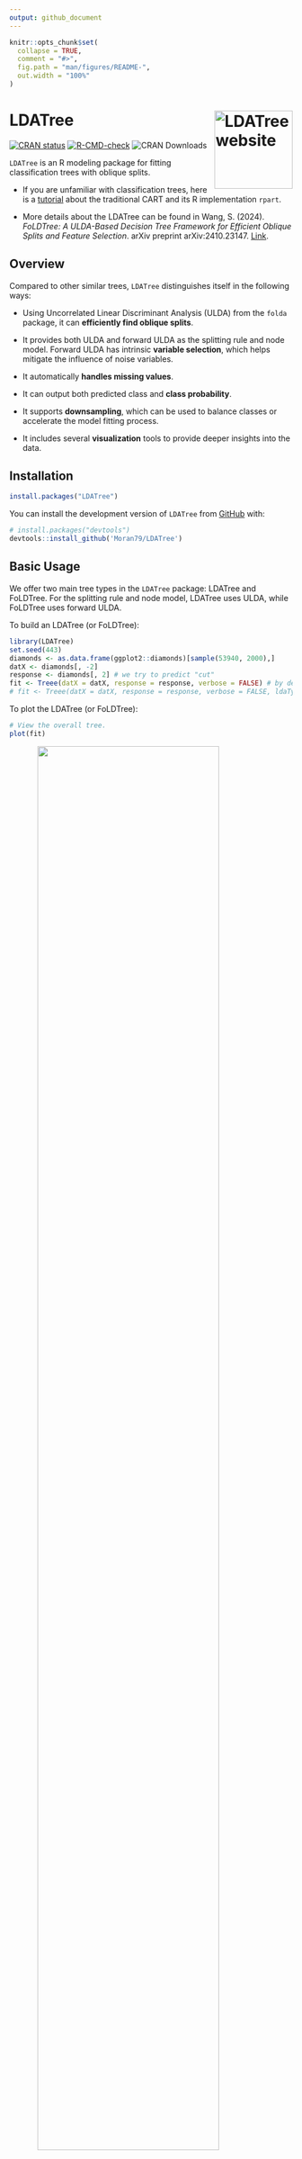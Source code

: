 ```yaml
---
output: github_document
---
```


<!-- README.md is generated from README.Rmd. Please edit that file -->

```r
knitr::opts_chunk$set(
  collapse = TRUE,
  comment = "#>",
  fig.path = "man/figures/README-",
  out.width = "100%"
)
```

# LDATree <a href="http://iamwangsiyu.com/LDATree/"><img src="man/figures/logo.png" align="right" height="139" alt="LDATree website" /></a>

<!-- badges: start -->
[![CRAN status](https://www.r-pkg.org/badges/version/LDATree)](https://CRAN.R-project.org/package=LDATree)
[![R-CMD-check](https://github.com/Moran79/LDATree/actions/workflows/R-CMD-check.yaml/badge.svg)](https://github.com/Moran79/LDATree/actions/workflows/R-CMD-check.yaml)
![CRAN Downloads](https://cranlogs.r-pkg.org/badges/grand-total/LDATree)
<!-- badges: end -->

`LDATree` is an R modeling package for fitting classification trees with oblique splits.

* If you are unfamiliar with classification trees, here is a [tutorial](http://www.sthda.com/english/articles/35-statistical-machine-learning-essentials/141-cart-model-decision-tree-essentials/) about the traditional CART and its R implementation `rpart`.

* More details about the LDATree can be found in Wang, S. (2024). *FoLDTree: A ULDA-Based Decision Tree Framework for Efficient Oblique Splits and Feature Selection*. arXiv preprint arXiv:2410.23147. [Link](https://arxiv.org/abs/2410.23147).

## Overview

Compared to other similar trees, `LDATree` distinguishes itself in the following ways:

* Using Uncorrelated Linear Discriminant Analysis (ULDA) from the `folda` package, it can **efficiently find oblique splits**.

* It provides both ULDA and forward ULDA as the splitting rule and node model. Forward ULDA has intrinsic **variable selection**, which helps mitigate the influence of noise variables.

* It automatically **handles missing values**.

* It can output both predicted class and **class probability**.

* It supports **downsampling**, which can be used to balance classes or accelerate the model fitting process.

* It includes several **visualization** tools to provide deeper insights into the data.


## Installation

``` r
install.packages("LDATree")
```

You can install the development version of `LDATree` from [GitHub](https://github.com/) with:

```r
# install.packages("devtools")
devtools::install_github('Moran79/LDATree')
```

## Basic Usage

We offer two main tree types in the `LDATree` package: LDATree and FoLDTree. For the splitting rule and node model, LDATree uses ULDA, while FoLDTree uses forward ULDA.

To build an LDATree (or FoLDTree):

```r
library(LDATree)
set.seed(443)
diamonds <- as.data.frame(ggplot2::diamonds)[sample(53940, 2000),]
datX <- diamonds[, -2]
response <- diamonds[, 2] # we try to predict "cut"
fit <- Treee(datX = datX, response = response, verbose = FALSE) # by default, it is a pre-stopping FoLDTree
# fit <- Treee(datX = datX, response = response, verbose = FALSE, ldaType = "all", pruneMethod = "post") # if you want to fit a post-pruned LDATree.
```

To plot the LDATree (or FoLDTree):

```r
# View the overall tree.
plot(fit)
```

<img src="man/figures/README-plot1-1.png" width="80%" style="display: block; margin: auto;" />

```r
# Three types of individual plots
# 1. Scatter plot on first two LD scores
plot(fit, datX = datX, response = response, node = 1)

# 2. Density plot on the first LD score
plot(fit, datX = datX, response = response, node = 7)

# 3. A message
plot(fit, datX = datX, response = response, node = 2)
```

To make predictions:

```r
# Prediction only.
predictions <- predict(fit, datX)
head(predictions)
```

```r
# A more informative prediction
predictions <- predict(fit, datX, type = "all")
head(predictions)
```

More examples can be found in the [vignette](https://iamwangsiyu.com/LDATree/articles/LDATree.html).

## References

* Wang, S. (2024). FoLDTree: A ULDA-based decision tree framework for efficient oblique splits and feature selection. *arXiv preprint*, arXiv:2410.23147. Retrieved from https://arxiv.org/abs/2410.23147.

## Getting help

If you encounter a clear bug, please file an issue with a minimal reproducible example on [GitHub](https://github.com/Moran79/LDATree/issues)
